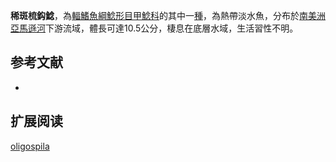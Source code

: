 {{Speciesbox
| name = 稀斑梳鈎鯰
| image = 
| image_width = 250px
| image_caption = 
| status = NE
| status_system = IUCN3.1
| genus = Peckoltia
| species = oligospila
| authority = [[Günther|Günther]], 1864
| synonyms = *''Chaetostomus oligospilus'',Günther, 1864
}}

'''稀斑梳鈎鯰'''，為[[輻鰭魚綱|輻鰭魚綱]][[鯰形目|鯰形目]][[甲鯰科|甲鯰科]]的其中一[[種|種]]，為熱帶淡水魚，分布於[[南美洲|南美洲]][[亞馬遜河|亞馬遜河]]下游流域，體長可達10.5公分，棲息在底層水域，生活習性不明。

==参考文献==
*{{FishBase_species|genus=Peckoltia|species=oligospila|year=2015|month=1}}

== 扩展阅读 ==
{{refbegin}}
{{wikispecies-inline|Peckoltia oligospila|稀斑梳鈎鯰}}
{{refend}}
{{Taxonbar|from=Q427556}}

[[Category:梳鈎鯰屬|oligospila]]